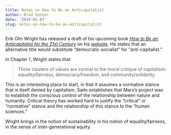 ```yaml
---
title: Notes on How to Be an Anticapitalist
author: Brad Venner
date: '2019-01-07'
slug: notes-on-how-to-be-an-anticapitalist
---
```


Erik Olin Wright has released a draft of his upcoming book [*How to Be an Anticapitalist for the 21st Century*](https://www.ssc.wisc.edu/~wright/Anticapitalism.html) on his [website](https://www.ssc.wisc.edu/~wright/).  He states that an alternative title would substitute "democratic socialist" for "anti-capitalist."

In Chapter 1, Wright states that

> Three clusters of values are central to the moral critique of capitalism:  equality/fairness, democracy/freedom, and community/solidarity.

This is an interesting place to start, in that it assumes a normative stance that is itself denied by capitalism.  Saito establishes that Marx's project was to establish the conscious control of the relationship between nature and humanity.  Critical theory has worked hard to justify the "critical" or "normative" stance and the relationship of this stance to the "human sciences."     

Wright brings in the notion of sustainability in his notion of equality/fairness, in the sense of inter-generational equity.

